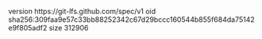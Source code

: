 version https://git-lfs.github.com/spec/v1
oid sha256:309faa9e57c33bb88252342c67d29bccc160544b855f684da75142e9f805adf2
size 312906
